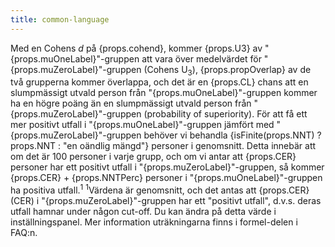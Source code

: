```yaml
---
title: common-language
---
```



<Typography variant="body1" gutterBottom>
  Med en Cohens <em>d</em> på {props.cohend}, kommer {props.U3} av "{props.muOneLabel}"-gruppen att vara över medelvärdet för "{props.muZeroLabel}"-gruppen (Cohens U<sub>3</sub>), {props.propOverlap} av de två grupperna kommer överlappa, och det är en {props.CL} chans att en slumpmässigt utvald person från "{props.muOneLabel}"-gruppen kommer ha en högre poäng än en slumpmässigt utvald person från "{props.muZeroLabel}"-gruppen (probability of superiority). För att få ett mer positivt utfall i "{props.muOneLabel}"-gruppen jämfört med "{props.muZeroLabel}"-gruppen behöver vi behandla {isFinite(props.NNT) ? props.NNT : "en oändlig mängd"} personer i genomsnitt.
  Detta innebär att om det är 100 personer i varje grupp, och om vi antar att {props.CER} personer har ett positivt utfall i "{props.muZeroLabel}"-gruppen, så kommer {props.CER} + {props.NNTPerc} personer i "{props.muOneLabel}"-gruppen ha positiva utfall.<sup>1</sup>
</Typography>
<Typography variant="body2" gutterBottom>
  <sup>1</sup>Värdena är genomsnitt, och det antas att {props.CER} (CER) i "{props.muZeroLabel}"-gruppen har ett "positivt utfall", d.v.s. deras utfall hamnar under någon cut-off. Du kan ändra på detta värde i inställningspanel. Mer information uträkningarna finns i formel-delen i FAQ:n.
</Typography>
